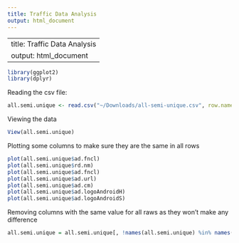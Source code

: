 ```yaml
---
title: Traffic Data Analysis
output: html_document
---
```


---
title: Traffic Data Analysis
output: html_document
---

```r
library(ggplot2)
library(dplyr)
```

Reading the csv file:
```r
all.semi.unique <- read.csv("~/Downloads/all-semi-unique.csv", row.names=NULL)
```

Viewing the data
```r
View(all.semi.unique)
```

Plotting some columns to make sure they are the same in all rows
```r
plot(all.semi.unique$ad.fncl)
plot(all.semi.unique$rd.nm)
plot(all.semi.unique$ad.fncl)
plot(all.semi.unique$ad.url)
plot(all.semi.unique$ad.cm)
plot(all.semi.unique$ad.logoAndroidH)
plot(all.semi.unique$ad.logoAndroidS)
```
Removing columns with the same value for all raws as they won't make any difference
```r
all.semi.unique = all.semi.unique[, !names(all.semi.unique) %in% names(col_ct[col_ct==1])]
```
